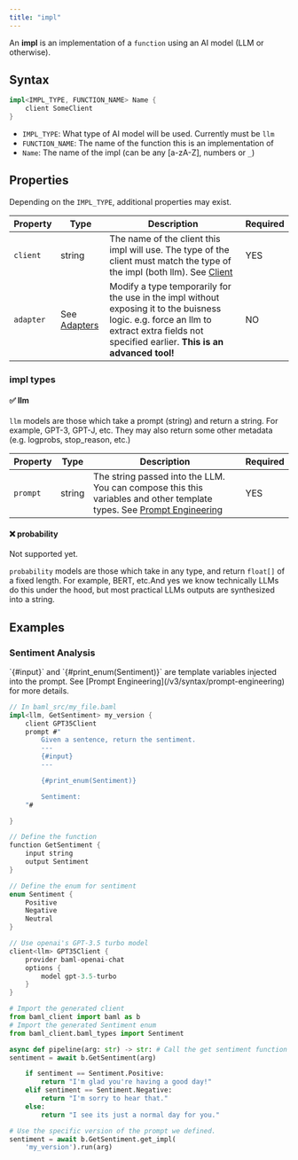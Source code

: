 ```yaml
---
title: "impl"
---
```


An **impl** is an implementation of a `function` using an AI model (LLM or otherwise).

## Syntax

```rust
impl<IMPL_TYPE, FUNCTION_NAME> Name {
    client SomeClient
}
```

- `IMPL_TYPE`: What type of AI model will be used. Currently must be `llm`
- `FUNCTION_NAME`: The name of the function this is an implementation of
- `Name`: The name of the impl (can be any [a-zA-Z], numbers or `_`)

## Properties

Depending on the `IMPL_TYPE`, additional properties may exist.

| Property  | Type                                         | Description                                                                                                                                                                                 | Required |
| --------- | -------------------------------------------- | ------------------------------------------------------------------------------------------------------------------------------------------------------------------------------------------- | -------- |
| `client`  | string                                       | The name of the client this impl will use. The type of the client must match the type of the impl (both llm). See [Client](/v3/syntax/client)                                               | YES      |
| `adapter` | See [Adapters](/v3/syntax/function-adapters) | Modify a type temporarily for the use in the impl without exposing it to the buisness logic. e.g. force an llm to extract extra fields not specified earlier. **This is an advanced tool!** | NO       |

### impl types

#### ✅ llm

`llm` models are those which take a prompt (string) and return a string. For example, GPT-3, GPT-J, etc.
They may also return some other metadata (e.g. logprobs, stop_reason, etc.)

| Property | Type   | Description                                                                                                                                           | Required |
| -------- | ------ | ----------------------------------------------------------------------------------------------------------------------------------------------------- | -------- |
| `prompt` | string | The string passed into the LLM. You can compose this this variables and other template types. See [Prompt Engineering](/v3/syntax/prompt-engineering) | YES      |

#### ❌ probability

Not supported yet.

`probability` models are those which take in any type, and return `float[]` of a fixed length. For example, BERT, etc.And yes we know technically LLMs do this under the hood, but most practical LLMs outputs are synthesized into a string.

## Examples

### Sentiment Analysis

<Steps>
<Step title="Defining in baml">

<Info>
`{#input}` and `{#print_enum(Sentiment)}` are template variables injected into the prompt. See [Prompt Engineering](/v3/syntax/prompt-engineering) for more details.
</Info>

```rust
// In baml_src/my_file.baml
impl<llm, GetSentiment> my_version {
    client GPT35Client
    prompt #"
        Given a sentence, return the sentiment.
        ---
        {#input}
        ---

        {#print_enum(Sentiment)}

        Sentiment:
    "#

}

// Define the function
function GetSentiment {
    input string
    output Sentiment
}

// Define the enum for sentiment
enum Sentiment {
    Positive
    Negative
    Neutral
}

// Use openai's GPT-3.5 turbo model
client<llm> GPT35Client {
    provider baml-openai-chat
    options {
        model gpt-3.5-turbo
    }
}
```

</Step>
<Step title="Calling in application logic">
<Tabs>
<Tab title="Calling in python">

```python
# Import the generated client
from baml_client import baml as b
# Import the generated Sentiment enum
from baml_client.baml_types import Sentiment

async def pipeline(arg: str) -> str: # Call the get sentiment function
sentiment = await b.GetSentiment(arg)

    if sentiment == Sentiment.Positive:
        return "I'm glad you're having a good day!"
    elif sentiment == Sentiment.Negative:
        return "I'm sorry to hear that."
    else:
        return "I see its just a normal day for you."

```

</Tab>
<Tab title="Using a specific impl">

```python
# Use the specific version of the prompt we defined.
sentiment = await b.GetSentiment.get_impl(
    'my_version').run(arg)
```

</Tab>
</Tabs>
</Step>
</Steps>
